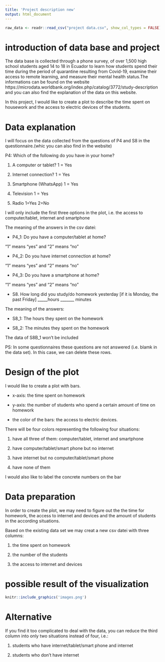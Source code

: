 ```yaml
---
title: 'Project description new'
output: html_document
---
```


```r
raw_data <- readr::read_csv("project data.csv", show_col_types = FALSE)
```


# introduction of data base and project 
The data base is collected through a phone survey, of over 1,500 high school students aged 14 to 18 in Ecuador to learn how students spend their time during the period of quarantine resulting from Covid-19, examine their access to remote learning, and measure their mental health status.The informations can be found on the website
https://microdata.worldbank.org/index.php/catalog/3772/study-description 
and you can also find the explanation of the data on this website.

In this project, I would like to create a plot to describe the time spent on housework and the access to electric devices of the students.

# Data explanation
I will focus on the data collected from the questions of P4 and S8 in the questionnaire.(whic you can also find in the website)

P4: Which of the following do you have in your home? 

1.	A computer or tablet? 1 = Yes 

2.	Internet connection? 1 = Yes 

3.	Smartphone (WhatsApp) 1 = Yes 

4.	Television 1 = Yes 

5.	Radio 1=Yes 2=No

I will only include the first three options in the plot, i.e. the access to computer/tablet, internet and smartphone 

The meaning of the answers in the csv datei:

* P4_1: Do you have a computer/tablet at home?

“1” means “yes” and “2” means “no”

* P4_2: Do you have internet connection at home?

“1” means “yes” and “2” means “no”

* P4_3: Do you have a smartphone at home?

“1” means “yes” and “2” means “no”

* S8. How long did you study/do homework yesterday [if it is Monday, the past Friday] _____hours _______ minutes 

The meaning of the answers:

* S8_1: The hours they spent on the homework

* S8_2: The minutes they spent on the homework

The data of S8B_1 won’t be included

PS: In some questionnaires these questions are not answered (i.e. blamk in the data set). In this case, we can delete these rows. 

# Design of the plot
I would like to create a plot with bars. 

* x-axis: the time spent on homework

* y-axis: the number of students who spend a certain amount of time on homework

* the color of the bars: the access to electric devices. 

There will be four colors representing the following four situations:

1. have all three of them: computer/tablet, internet and smartphone

2. have computer/tablet/smart phone but no internet

3. have internet but no computer/tablet/smart phone

4. have none of them 

I would also like to label the concrete numbers on the bar

# Data preparation
In order to create the plot, we may need to figure out the the time for homework, the access to internet and devices and the amount of students in the according situations. 

Based on the existing data set we may creat a new csv datei with three columns:

1. the time spent on homework

2. the number of the students

3. the access to internet and devices


# possible result of the visualization

```r
knitr::include_graphics('images.png')
``` 


# Alternative
If you find it too complicated to deal with the data, you can reduce the third column into only two situations instead of four, i.e.:

1. students who have internet/tablet/smart phone and internet

2. students who don't have internet


